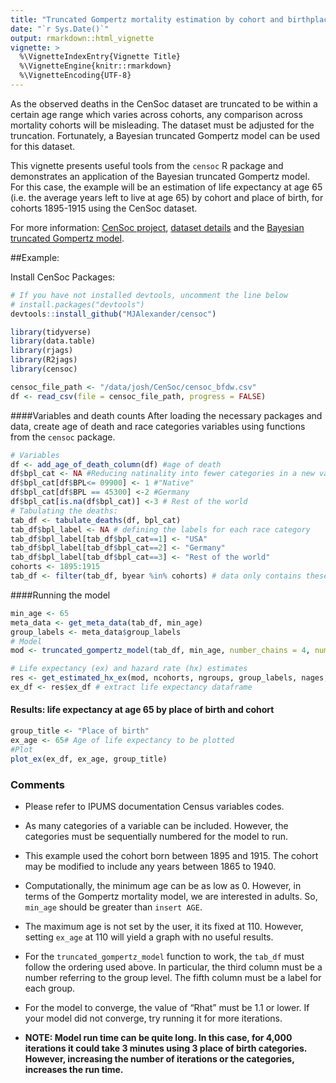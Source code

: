 ```yaml
---
title: "Truncated Gompertz mortality estimation by cohort and birthplace"
date: "`r Sys.Date()`"
output: rmarkdown::html_vignette
vignette: >
  %\VignetteIndexEntry{Vignette Title}
  %\VignetteEngine{knitr::rmarkdown}
  %\VignetteEncoding{UTF-8}
---
```



As the observed deaths in the CenSoc dataset are truncated to be within a certain age range which varies across cohorts, any comparison across mortality cohorts will be misleading. The dataset must be adjusted for the truncation. Fortunately, a Bayesian truncated Gompertz model can be used for this dataset. 

This vignette presents useful tools from the `censoc` R package and demonstrates an application of the Bayesian truncated Gompertz model. For this case, the example will be an estimation of life expectancy at age 65 (i.e. the average years left to live at age 65) by cohort and place of birth, for cohorts 1895-1915 using the CenSoc dataset.

For more information: [CenSoc project](https://censoc.demog.berkeley.edu/), [dataset details](https://censoc.demog.berkeley.edu/articles/match_document.html) and the [Bayesian truncated Gompertz model](https://censoc.demog.berkeley.edu/articles/censoc_chapter.pdf).

##Example:

Install CenSoc Packages: 
```r
# If you have not installed devtools, uncomment the line below
# install.packages("devtools")
devtools::install_github("MJAlexander/censoc")
```

```r
library(tidyverse)
library(data.table)
library(rjags)
library(R2jags)
library(censoc)
```

```r
censoc_file_path <- "/data/josh/CenSoc/censoc_bfdw.csv"
df <- read_csv(file = censoc_file_path, progress = FALSE)
```

####Variables and death counts
After loading the necessary packages and data, create age of death and race categories variables using functions from the `censoc` package. 

```r
# Variables
df <- add_age_of_death_column(df) #age of death
df$bpl_cat <- NA #Reducing natinality into fewer categories in a new variable
df$bpl_cat[df$BPL<=	09900] <- 1 #"Native"
df$bpl_cat[df$BPL == 45300] <-2 #Germany
df$bpl_cat[is.na(df$bpl_cat)] <-3 # Rest of the world
# Tabulating the deaths:
tab_df <- tabulate_deaths(df, bpl_cat)
tab_df$bpl_label <- NA # defining the labels for each race category
tab_df$bpl_label[tab_df$bpl_cat==1] <- "USA"
tab_df$bpl_label[tab_df$bpl_cat==2] <- "Germany"
tab_df$bpl_label[tab_df$bpl_cat==3] <- "Rest of the world"
cohorts <- 1895:1915
tab_df <- filter(tab_df, byear %in% cohorts) # data only contains these cohorts
```

####Running the model
```r
min_age <- 65
meta_data <- get_meta_data(tab_df, min_age)
group_labels <- meta_data$group_labels
# Model
mod <- truncated_gompertz_model(tab_df, min_age, number_chains = 4, number_iterations = 4000, run_in_parallel = TRUE)
```

```r
# Life expectancy (ex) and hazard rate (hx) estimates
res <- get_estimated_hx_ex(mod, ncohorts, ngroups, group_labels, nages, alpha_level = 0.05)
ex_df <- res$ex_df # extract life expectancy dataframe
```

#### Results: life expectancy at age 65 by place of birth and cohort

```r
group_title <- "Place of birth"
ex_age <- 65# Age of life expectancy to be plotted 
#Plot
plot_ex(ex_df, ex_age, group_title)
```

### Comments

* Please refer to IPUMS documentation Census variables codes. 

* As many categories of a variable can be included. However, the categories must be sequentially numbered for the model to run. 

* This example used the cohort born between 1895 and 1915. The cohort may be modified to include any years between 1865 to 1940.

* Computationally, the minimum age can be as low as 0. However, in terms of the Gompertz mortality model, we are interested in adults. So, `min_age` should be greater than `insert AGE`. 

* The maximum age is not set by the user, it its fixed at 110. However, setting `ex_age` at 110 will yield a graph with no useful results. 

* For the `truncated_gompertz_model` function to work, the `tab_df` must follow the ordering used above. In particular, the third column must be a number referring to the group level. The fifth column must be a label for each group.

* For the model to converge, the value of "Rhat" must be 1.1 or lower. If your model did not converge, try running it for more iterations.

- **NOTE: Model run time can be quite long. In this case, for 4,000 iterations it could take 3 minutes using 3 place of birth categories. However, increasing the number of iterations or the categories, increases the run time.**
  
